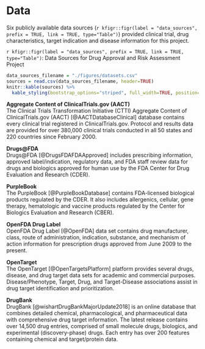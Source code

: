 # Data 
Six publicly available data sources (`r kfigr::figr(label = "data_sources", prefix = TRUE, link = TRUE, type="Table")`) provided clinical trial, drug characteristics, target indication and disease information for this project.

`r kfigr::figr(label = "data_sources", prefix = TRUE, link = TRUE, type="Table")`: Data Sources for Drug Approval and Risk Assessment Project
```r
data_sources_filename = "./figures/datasets.csv"
sources = read.csv(data_sources_filename, header=TRUE)
knitr::kable(sources) %>%
  kable_styling(bootstrap_options="striped", full_width=TRUE, position="center")
```


**Aggregate Content of ClinicalTrials.gov (AACT)**      
The Clinical Trials Transformation Initiative (CTTI) Aggregate Content of ClinicalTrials.gov (AACT) [@AACTDatabaseClinical] database contains every clinical trial registered in ClinicalTrials.gov. Protocol and results data are provided for over 380,000 clinical trials conducted in all 50 states and 220 countries since February 2000.

**Drugs@FDA**             
Drugs@FDA [@DrugsFDAFDAApproved] includes prescribing information, approved label/indication, regulatory data, and FDA staff review data for drugs and biologics approved for human use by the FDA Center for Drug Evaluation and Research (CDER).    

**PurpleBook**           
The PurpleBook [@PurpleBookDatabase] contains FDA-licensed biological products regulated by the CDER. It also includes allergenics, cellular, gene therapy, hematologic and vaccine products regulated by the Center for Biologics Evaluation and Research (CBER).     

**OpenFDA Drug Label**     
OpenFDA Drug Label [@OpenFDA] data set contains drug manufacturer, class,  route of administration, indication, substance, and mechanism of action information for prescription drugs approved from June 2009 to the present.    

**OpenTarget**      
The OpenTarget [@OpenTargetsPlatform] platform provides several drugs, disease, and drug target data sets for academic and commercial purposes. Disease/Phenotype, Target, Drug, and Target-Disease associations assist in drug target identification and prioritization.

**DrugBank**      
DrugBank [@wishartDrugBankMajorUpdate2018]  is an online database that combines detailed chemical, pharmacological, and pharmaceutical data with comprehensive drug target information. The latest release contains over 14,500 drug entries, comprised of small molecule drugs, biologics, and experimental (discovery-phase) drugs. Each entry has over 200 features containing chemical and target/protein data.

